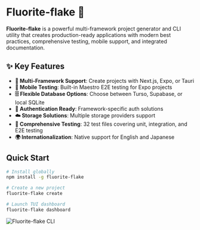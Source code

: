 
# Fluorite-flake 🚀

**Fluorite-flake** is a powerful multi-framework project generator and CLI utility that creates production-ready applications with modern best practices, comprehensive testing, mobile support, and integrated documentation.

## ✨ Key Features

- **🎯 Multi-Framework Support**: Create projects with Next.js, Expo, or Tauri
- **📱 Mobile Testing**: Built-in Maestro E2E testing for Expo projects
- **🗄️ Flexible Database Options**: Choose between Turso, Supabase, or local SQLite
- **🔐 Authentication Ready**: Framework-specific auth solutions
- **☁️ Storage Solutions**: Multiple storage providers support
- **🧪 Comprehensive Testing**: 32 test files covering unit, integration, and E2E testing
- **🌍 Internationalization**: Native support for English and Japanese

## Quick Start

```bash
# Install globally
npm install -g fluorite-flake

# Create a new project
fluorite-flake create

# Launch TUI dashboard
fluorite-flake dashboard
```

<Bleed>![Fluorite-flake CLI](/fluorite-flake-logo.png)</Bleed>
